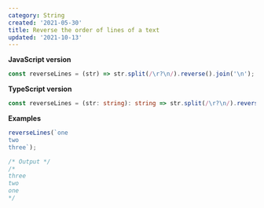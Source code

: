 ```yaml
---
category: String
created: '2021-05-30'
title: Reverse the order of lines of a text
updated: '2021-10-13'
---
```


**JavaScript version**

```js reverseLines.js
const reverseLines = (str) => str.split(/\r?\n/).reverse().join('\n');
```

**TypeScript version**

```ts reverseLines.ts
const reverseLines = (str: string): string => str.split(/\r?\n/).reverse().join('\n');
```

**Examples**

```js examples.js
reverseLines(`one
two
three`);

/* Output */
/*
three
two
one
*/
```
